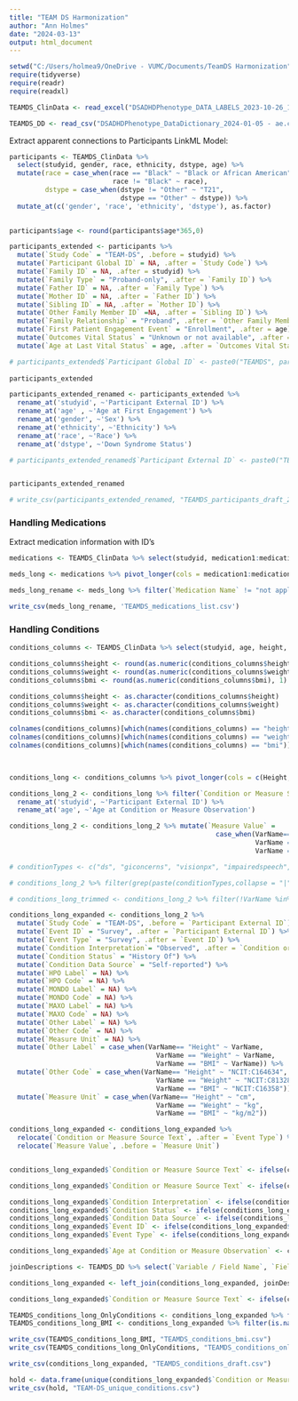 ---
title: "TEAM DS Harmonization"
author: "Ann Holmes"
date: "2024-03-13"
output: html_document
---

```{r}
setwd("C:/Users/holmea9/OneDrive - VUMC/Documents/TeamDS Harmonization")
require(tidyverse)
require(readr)
require(readxl)

TEAMDS_ClinData <- read_excel("DSADHDPhenotype_DATA_LABELS_2023-10-26_1035_noDates_newHeaders.xlsx")

TEAMDS_DD <- read_csv("DSADHDPhenotype_DataDictionary_2024-01-05 - ae.csv")

```

Extract apparent connections to Participants LinkML Model:

```{r}
participants <- TEAMDS_ClinData %>%
  select(studyid, gender, race, ethnicity, dstype, age) %>%
  mutate(race = case_when(race == "Black" ~ "Black or African American",
                          race != "Black" ~ race),
         dstype = case_when(dstype != "Other" ~ "T21",
                            dstype == "Other" ~ dstype)) %>%
  mutate_at(c('gender', 'race', 'ethnicity', 'dstype'), as.factor)
 

participants$age <- round(participants$age*365,0)

```

```{r}
participants_extended <- participants %>%
  mutate(`Study Code` = "TEAM-DS", .before = studyid) %>%
  mutate(`Participant Global ID` = NA, .after = `Study Code`) %>%
  mutate(`Family ID` = NA, .after = studyid) %>%
  mutate(`Family Type` = "Proband-only", .after = `Family ID`) %>%
  mutate(`Father ID` = NA, .after = `Family Type`) %>%
  mutate(`Mother ID` = NA, .after = `Father ID`) %>%
  mutate(`Sibling ID` = NA, .after = `Mother ID`) %>%
  mutate(`Other Family Member ID` =NA, .after = `Sibling ID`) %>%
  mutate(`Family Relationship` = "Proband", .after = `Other Family Member ID`) %>%
  mutate(`First Patient Engagement Event` = "Enrollment", .after = age) %>%
  mutate(`Outcomes Vital Status` = "Unknown or not available", .after = `First Patient Engagement Event`) %>% 
  mutate(`Age at Last Vital Status` = age, .after = `Outcomes Vital Status`)

# participants_extended$`Participant Global ID` <- paste0("TEAMDS", participants_extended$`Participant Global ID`)
    
participants_extended
```

```{r}
participants_extended_renamed <- participants_extended %>% 
  rename_at('studyid', ~'Participant External ID') %>%
  rename_at('age' , ~'Age at First Engagement') %>%
  rename_at('gender', ~'Sex') %>%
  rename_at('ethnicity', ~'Ethnicity') %>%
  rename_at('race', ~'Race') %>%
  rename_at('dstype', ~'Down Syndrome Status')

# participants_extended_renamed$`Participant External ID` <- paste0("TEAMDS", participants_extended_renamed$`Participant External ID`)


participants_extended_renamed
```

```{r}
# write_csv(participants_extended_renamed, "TEAMDS_participants_draft_2.csv")
```

### Handling Medications

Extract medication information with ID's

```{r}
medications <- TEAMDS_ClinData %>% select(studyid, medication1:medication10)

meds_long <- medications %>% pivot_longer(cols = medication1:medication10, names_to = "Medication Number", values_to = "Medication Name")

meds_long_rename <- meds_long %>% filter(`Medication Name` != "not applicable or not attempted") %>% rename_at('studyid', ~'Participant External ID')
```

```{r}
write_csv(meds_long_rename, 'TEAMDS_medications_list.csv')
```

### Handling Conditions

```{r}

conditions_columns <- TEAMDS_ClinData %>% select(studyid, age, height, weight, bmi, dstype:othertherapy_note)

conditions_columns$height <- round(as.numeric(conditions_columns$height)*2.54, 1) # convert height in inches to height in cm
conditions_columns$weight <- round(as.numeric(conditions_columns$weight)/2.205, 1) # convert height in inches to height in cm
conditions_columns$bmi <- round(as.numeric(conditions_columns$bmi), 1)

conditions_columns$height <- as.character(conditions_columns$height)
conditions_columns$weight <- as.character(conditions_columns$weight)
conditions_columns$bmi <- as.character(conditions_columns$bmi)

colnames(conditions_columns)[which(names(conditions_columns) == "height")] <- "Height"
colnames(conditions_columns)[which(names(conditions_columns) == "weight")] <- "Weight"
colnames(conditions_columns)[which(names(conditions_columns) == "bmi")] <- "BMI"


  
conditions_long <- conditions_columns %>% pivot_longer(cols = c(Height, Weight, BMI, dstype:othertherapy_note), names_to = "VarName", values_to = "Condition or Measure Source Text")

conditions_long_2 <- conditions_long %>% filter(`Condition or Measure Source Text` != "No")%>% filter(`Condition or Measure Source Text` != "not applicable or not attempted") %>% 
  rename_at('studyid', ~'Participant External ID') %>%
  rename_at('age', ~'Age at Condition or Measure Observation')

conditions_long_2 <- conditions_long_2 %>% mutate(`Measure Value` = 
                                                    case_when(VarName== "Height" ~ `Condition or Measure Source Text`,
                                                              VarName == "Weight" ~ `Condition or Measure Source Text`,
                                                              VarName == "BMI" ~ `Condition or Measure Source Text`))
```

```{r}
# conditionTypes <- c("ds", "giconcerns", "visionpx", "impairedspeech", "osa", "adhd", "headinjuries", "sleepdisorder", "medicalconcerns", "feeddifficult", "anxiety", "thyroidpx", "hearingprob", "hearingdevice", "significantillness", "heartpx", "neuropx", "diabetes")

# conditions_long_2 %>% filter(grep(paste(conditionTypes,collapse = "|"), VarName))

# conditions_long_trimmed <- conditions_long_2 %>% filter(!VarName %in% conditionTypes)
```


```{r}
conditions_long_expanded <- conditions_long_2 %>% 
  mutate(`Study Code` = "TEAM-DS", .before = `Participant External ID`) %>%
  mutate(`Event ID` = "Survey", .after = `Participant External ID`) %>%
  mutate(`Event Type` = "Survey", .after = `Event ID`) %>%
  mutate(`Condition Interpretation`= "Observed", .after = `Condition or Measure Source Text`) %>%
  mutate(`Condition Status` = "History Of") %>%
  mutate(`Condition Data Source` = "Self-reported") %>% 
  mutate(`HPO Label` = NA) %>%
  mutate(`HPO Code` = NA) %>%
  mutate(`MONDO Label` = NA) %>%
  mutate(`MONDO Code` = NA) %>%
  mutate(`MAXO Label` = NA) %>%
  mutate(`MAXO Code` = NA) %>%
  mutate(`Other Label` = NA) %>%
  mutate(`Other Code` = NA) %>%
  mutate(`Measure Unit` = NA) %>% 
  mutate(`Other Label` = case_when(VarName== "Height" ~ VarName,
                                     VarName == "Weight" ~ VarName,
                                     VarName == "BMI" ~ VarName)) %>%
  mutate(`Other Code` = case_when(VarName== "Height" ~ "NCIT:C164634",
                                     VarName == "Weight" ~ "NCIT:C81328",
                                     VarName == "BMI" ~ "NCIT:C16358")) %>%
  mutate(`Measure Unit` = case_when(VarName== "Height" ~ "cm",
                                     VarName == "Weight" ~ "kg",
                                     VarName == "BMI" ~ "kg/m2"))
```

```{r}
conditions_long_expanded <- conditions_long_expanded %>% 
  relocate(`Condition or Measure Source Text`, .after = `Event Type`) %>%
  relocate(`Measure Value`, .before = `Measure Unit`)


conditions_long_expanded$`Condition or Measure Source Text` <- ifelse(conditions_long_expanded$`Condition or Measure Source Text` == 1, conditions_long_expanded$VarName, conditions_long_expanded$`Condition or Measure Source Text`)

conditions_long_expanded$`Condition or Measure Source Text` <- ifelse(conditions_long_expanded$VarName %in% c("Height", "Weight", "BMI"), NA, conditions_long_expanded$`Condition or Measure Source Text`)

conditions_long_expanded$`Condition Interpretation` <- ifelse(conditions_long_expanded$VarName %in% c("Height", "Weight", "BMI"), NA, conditions_long_expanded$`Condition Interpretation`)
conditions_long_expanded$`Condition Status` <- ifelse(conditions_long_expanded$VarName %in% c("Height", "Weight", "BMI"), NA, conditions_long_expanded$`Condition Status`) # nolint
conditions_long_expanded$`Condition Data Source` <- ifelse(conditions_long_expanded$VarName %in% c("Height", "Weight", "BMI"), NA, conditions_long_expanded$`Condition Data Source`) # nolint
conditions_long_expanded$`Event ID` <- ifelse(conditions_long_expanded$VarName %in% c("Height", "Weight", "BMI"), NA, conditions_long_expanded$`Event ID`) # nolint
conditions_long_expanded$`Event Type` <- ifelse(conditions_long_expanded$VarName %in% c("Height", "Weight", "BMI"), NA, conditions_long_expanded$`Event Type`) # nolint

conditions_long_expanded$`Age at Condition or Measure Observation` <- conditions_long_expanded$`Age at Condition or Measure Observation`*365
```

```{r}
joinDescriptions <- TEAMDS_DD %>% select(`Variable / Field Name`, `Field Label`) %>% rename_at('Variable / Field Name', ~'VarName')

conditions_long_expanded <- left_join(conditions_long_expanded, joinDescriptions, by = 'VarName') %>% relocate(`Field Label`, .after = VarName)

conditions_long_expanded$`Condition or Measure Source Text` <- ifelse(conditions_long_expanded$`Condition or Measure Source Text` %in% c("Yes", "yes"), conditions_long_expanded$VarName, conditions_long_expanded$`Condition or Measure Source Text`)
```

```{r}
TEAMDS_conditions_long_OnlyConditions <- conditions_long_expanded %>% filter(!is.na(`Condition or Measure Source Text`)) %>% select(-VarName)
TEAMDS_conditions_long_BMI <- conditions_long_expanded %>% filter(is.na(`Condition or Measure Source Text`)) %>% select(-VarName)
```

```{r}
write_csv(TEAMDS_conditions_long_BMI, "TEAMDS_conditions_bmi.csv")
write_csv(TEAMDS_conditions_long_OnlyConditions, "TEAMDS_conditions_only.csv")
```


```{r}
write_csv(conditions_long_expanded, "TEAMDS_conditions_draft.csv")
```


```{r}
hold <- data.frame(unique(conditions_long_expanded$`Condition or Measure Source Text`))
write_csv(hold, "TEAM-DS_unique_conditions.csv")
```

